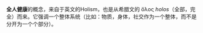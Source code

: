 {{Multiple issues|
{{Tone|time=2021-03-20T03:27:22+00:00}}
{{Unreferenced|time=2021-03-20T03:27:22+00:00}}
}}
'''全人健康'''的概念，来自于英文的Holism，也是从希腊文的 ὅλος ''holos''（全部，完全）而来。它强调一个整体系统（比如：物质，身体，社交作为一个整体，而不是分开为一个个部分）。
{{Stub}}